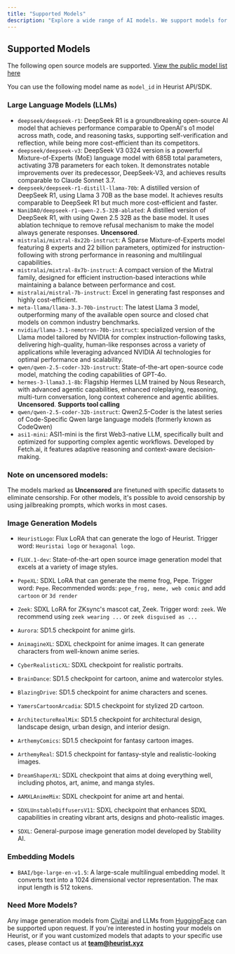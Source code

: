 ```yaml
---
title: "Supported Models"
description: "Explore a wide range of AI models. We support models for natural language tasks, image generation, and domain-specific use cases in crypto and Web3. We also provide model fine-tuning service and private model deployment."
---
```


## Supported Models

The following open source models are supported. [View the public model list here](https://github.com/heurist-network/heurist-models/blob/main/models.json)

You can use the following model name as `model_id` in Heurist API/SDK.

### Large Language Models (LLMs)
  * `deepseek/deepseek-r1`: DeepSeek R1 is a groundbreaking open-source AI model that achieves performance comparable to OpenAI's o1 model across math, code, and reasoning tasks, supporting self-verification and reflection, while being more cost-efficient than its competitors.
  * `deepseek/deepseek-v3`: DeepSeek V3 0324 version is a powerful Mixture-of-Experts (MoE) language model with 685B total parameters, activating 37B parameters for each token. It demonstrates notable improvements over its predecessor, DeepSeek-V3, and achieves results comparable to Claude Sonnet 3.7.
  * `deepseek/deepseek-r1-distill-llama-70b`: A distilled version of DeepSeek R1, using Llama 3 70B as the base model. It achieves results comparable to DeepSeek R1 but much more cost-efficient and faster.
  * `NaniDAO/deepseek-r1-qwen-2.5-32B-ablated`: A distilled version of DeepSeek R1, with using Qwen 2.5 32B as the base model. It uses ablation technique to remove refusal mechanism to make the model always generate responses. **Uncensored**.
  * `mistralai/mixtral-8x22b-instruct`: A Sparse Mixture-of-Experts model featuring 8 experts and 22 billion parameters, optimized for instruction-following with strong performance in reasoning and multilingual capabilities.
  * `mistralai/mixtral-8x7b-instruct`: A compact version of the Mixtral family, designed for efficient instruction-based interactions while maintaining a balance between performance and cost.
  * `mistralai/mistral-7b-instruct`: Excel in generating fast responses and highly cost-efficient.
  * `meta-llama/llama-3.3-70b-instruct`: The latest Llama 3 model, outperforming many of the available open source and closed chat models on common industry benchmarks.
  * `nvidia/llama-3.1-nemotron-70b-instruct`: specialized version of the Llama model tailored by NVIDIA for complex instruction-following tasks, delivering high-quality, human-like responses across a variety of applications while leveraging advanced NVIDIA AI technologies for optimal performance and scalability.
  * `qwen/qwen-2.5-coder-32b-instruct`: State-of-the-art open-source code model, matching the coding capabilities of GPT-4o.
  * `hermes-3-llama3.1-8b`: Flagship Hermes LLM trained by Nous Research, with advanced agentic capabilities, enhanced roleplaying, reasoning, multi-turn conversation, long context coherence and agentic abilities. **Uncensored**. **Supports tool calling**
  * `qwen/qwen-2.5-coder-32b-instruct`: Qwen2.5-Coder is the latest series of Code-Specific Qwen large language models (formerly known as CodeQwen)
  * `asi1-mini`: ASI1-mini is the first Web3-native LLM, specifically built and optimized for supporting complex agentic workflows. Developed by Fetch.ai, it features adaptive reasoning and context-aware decision-making.

### Note on uncensored models:

The models marked as **Uncensored** are finetuned with specific datasets to eliminate censorship. For other models, it's possible to avoid censorship by using jailbreaking prompts, which works in most cases.

### Image Generation Models

  * `HeuristLogo`: Flux LoRA that can generate the logo of Heurist. Trigger word: `Heuristai logo` or `hexagonal logo`.
  * `FLUX.1-dev`: State-of-the-art open source image generation model that excels at a variety of image styles.

  * `PepeXL`: SDXL LoRA that can generate the meme frog, Pepe. Trigger word: `Pepe`. Recommended words: `pepe_frog, meme, web comic` and add `cartoon` or `3d render`
  * `Zeek`: SDXL LoRA for ZKsync's mascot cat, Zeek. Trigger word: `zeek`. We recommend using `zeek wearing ...` or `zeek disguised as ...`

  * `Aurora`: SD1.5 checkpoint for anime girls.

  * `AnimagineXL`: SDXL checkpoint for anime images. It can generate characters from well-known anime series.

  * `CyberRealisticXL`: SDXL checkpoint for realistic portraits.

  * `BrainDance`: SD1.5 checkpoint for cartoon, anime and watercolor styles.

  * `BlazingDrive`: SD1.5 checkpoint for anime characters and scenes.

  * `YamersCartoonArcadia`: SD1.5 checkpoint for stylized 2D cartoon.

  * `ArchitectureRealMix`: SD1.5 checkpoint for architectural design, landscape design, urban design, and interior design.

  * `ArthemyComics`: SD1.5 checkpoint for fantasy cartoon images.

  * `ArthemyReal`: SD1.5 checkpoint for fantasy-style and realistic-looking images.

  * `DreamShaperXL`: SDXL checkpoint that aims at doing everything well, including photos, art, anime, and manga styles.

  * `AAMXLAnimeMix`: SDXL checkpoint for anime art and hentai.

  * `SDXLUnstableDiffusersV11`: SDXL checkpoint that enhances SDXL capabilities in creating vibrant arts, designs and photo-realistic images.

  * `SDXL`: General-purpose image generation model developed by Stability AI.

### Embedding Models
  * `BAAI/bge-large-en-v1.5`: A large-scale multilingual embedding model. It converts text into a 1024 dimensional vector representation. The max input length is 512 tokens.

### Need More Models?

Any image generation models from [Civitai](https://civitai.com/) and LLMs from [HuggingFace](https://huggingface.co/) can be supported upon request. If you're interested in hosting your models on Heurist, or if you want customized models that adapts to your specific use cases, please contact us at **team@heurist.xyz**
